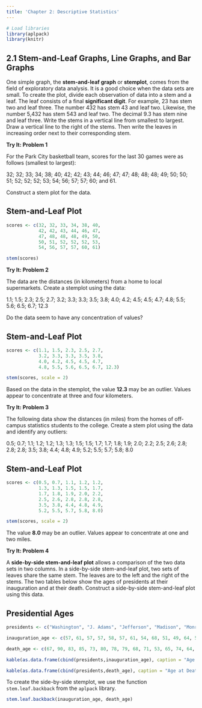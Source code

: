 ```yaml
---
title: 'Chapter 2: Descriptive Statistics'
---
```


```r
# Load libraries
library(aplpack)
library(knitr)

```

## 2.1 Stem-and-Leaf Graphs, Line Graphs, and Bar Graphs
One simple graph, the **stem-and-leaf graph** or **stemplot**, comes from the field of exploratory data analysis. It is a good choice when the data sets are small. To create the plot, divide each observation of data into a stem and a leaf. The leaf consists of a final **significant digit**. For example, 23 has stem two and leaf three. The number 432 has stem 43 and leaf two. Likewise, the number 5,432 has stem 543 and leaf two. The decimal 9.3 has stem nine and leaf three. Write the stems in a vertical line from smallest to largest. Draw a vertical line to the right of the stems. Then write the leaves in increasing order next to their corresponding stem.

**Try It: Problem 1**

For the Park City basketball team, scores for the last 30 games were as follows (smallest to largest): 

32; 32; 33; 34; 38; 40; 42; 
42; 43; 44; 46; 47; 47; 48; 
48; 48; 49; 50; 50; 51; 52; 
52; 52; 53; 54; 56; 57; 57; 
60; and 61.

Construct a stem plot for the data.

## Stem-and-Leaf Plot
```r
scores <- c(32, 32, 33, 34, 38, 40, 
            42, 42, 43, 44, 46, 47, 
            47, 48, 48, 48, 49, 50, 
            50, 51, 52, 52, 52, 53, 
            54, 56, 57, 57, 60, 61)

stem(scores)
```


**Try It: Problem 2**

The data are the distances (in kilometers) from a home to local supermarkets. Create a stemplot using the data: 

1.1; 1.5; 2.3; 2.5; 2.7; 
3.2; 3.3; 3.3; 3.5; 3.8; 
4.0; 4.2; 4.5; 4.5; 4.7; 
4.8; 5.5; 5.6; 6.5; 6.7; 12.3

Do the data seem to have any concentration of values?

## Stem-and-Leaf Plot
```r
scores <- c(1.1, 1.5, 2.3, 2.5, 2.7, 
            3.2, 3.3, 3.3, 3.5, 3.8, 
            4.0, 4.2, 4.5, 4.5, 4.7, 
            4.8, 5.5, 5.6, 6.5, 6.7, 12.3)

stem(scores, scale = 2)
```

Based on the data in the stemplot, the value **12.3** may be an outlier. Values appear to concentrate at three and four kilometers.


**Try It: Problem 3**

The following data show the distances (in miles) from the homes of off-campus statistics students to the college. Create a stem plot using the data and identify any outliers:

0.5; 0.7; 1.1; 1.2; 1.2; 
1.3; 1.3; 1.5; 1.5; 1.7; 
1.7; 1.8; 1.9; 2.0; 2.2; 
2.5; 2.6; 2.8; 2.8; 2.8; 
3.5; 3.8; 4.4; 4.8; 4.9; 
5.2; 5.5; 5.7; 5.8; 8.0

## Stem-and-Leaf Plot
```r
scores <- c(0.5, 0.7, 1.1, 1.2, 1.2, 
            1.3, 1.3, 1.5, 1.5, 1.7, 
            1.7, 1.8, 1.9, 2.0, 2.2, 
            2.5, 2.6, 2.8, 2.8, 2.8, 
            3.5, 3.8, 4.4, 4.8, 4.9, 
            5.2, 5.5, 5.7, 5.8, 8.0)

stem(scores, scale = 2)
```

The value **8.0** may be an outlier. Values appear to concentrate at one and two miles.


**Try It: Problem 4**

A **side-by-side stem-and-leaf plot** allows a comparison of the two data sets in two columns. In a side-by-side stem-and-leaf plot, two sets of leaves share the same stem. The leaves are to the left and the right of the stems. The two tables below show the ages of presidents at their inauguration and at their death. Construct a side-by-side stem-and-leaf plot using this data.

## Presidential Ages
```r

presidents <- c("Washington", "J. Adams", "Jefferson", "Madison", "Monroe", "J.Q. Adams", "Jackson", "Van Buren", "W. H. Harrison", "Tyler", "Polk", "Taylor", "Fillmore", "Pierce", "Buchanan", "Lincoln", "A. Johnson", "Grant", "Hayes", "Garfield", "Arthur", "Cleveland", "B. Harrison", "Cleveland", "McKinley", "T. Roosevelt", "Taft", "Wilson", "Harding", "Coolidge", "Hoover", "F. Roosevelt", "Truman", "Eisenhower", "Kennedy", "L. Johnson", "Nixon", "Ford", "Carter", "Reagan", "G.H.W. Bush", "Clinton", "G. W. Bush", "Obama")

inauguration_age <- c(57, 61, 57, 57, 58, 57, 61, 54, 68, 51, 49, 64, 50, 48, 65, 52, 56, 46, 54, 49, 51, 47, 55, 55, 54, 42, 51, 56, 55, 51, 54, 51, 60, 62, 43, 55, 56, 61, 52, 69, 64, 47, 54, 47)

death_age <- c(67, 90, 83, 85, 73, 80, 78, 79, 68, 71, 53, 65, 74, 64, 77, 56, 66, 63, 70, 49, 56, 71, 67, 71, 58, 60, 72, 67, 57, 60, 90, 63, 88, 78, 46, 64, 81, 93, NA, 93, NA, NA, NA, NA)

kable(as.data.frame(cbind(presidents,inauguration_age), caption = "Age at Inauguration"))

kable(as.data.frame(cbind(presidents,death_age), caption = "Age at Death"))

```

To create the side-by-side stemplot, we use the function `stem.leaf.backback` from the `aplpack` library.

```r

stem.leaf.backback(inauguration_age, death_age)

```

